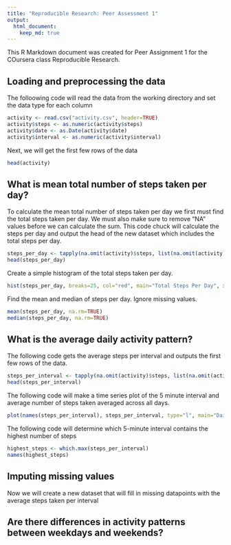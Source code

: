 ```yaml
---
title: "Reproducible Research: Peer Assessment 1"
output: 
  html_document:
    keep_md: true
---
```


This R Markdown document was created for Peer Assignment 1 for the COursera class Reproducible Research. 

## Loading and preprocessing the data

The folloowing code will read the data from the working directory and set the data type for each column

```r
activity <- read.csv("activity.csv", header=TRUE)
activity$steps <- as.numeric(activity$steps)
activity$date <- as.Date(activity$date)
activity$interval <- as.numeric(activity$interval)
```

Next, we will get the first few rows of the data

```r
head(activity)
```


## What is mean total number of steps taken per day?

To calculate the mean total number of steps taken per day we first must find the total steps taken per day. We must also make sure to remove "NA" values before we can calculate the sum. This code chuck will calculate the steps per day and output the head of the new dataset which includes the total steps per day.

```r
steps_per_day <- tapply(na.omit(activity)$steps, list(na.omit(activity)$date), sum)
head(steps_per_day)
```

Create a simple histogram of the total steps taken per day.

```r
hist(steps_per_day, breaks=25, col="red", main="Total Steps Per Day", xlab="The Total Steps Per Day", ylab="Frequency")
```

Find the mean and median of steps per day. Ignore missing values.   

```r
mean(steps_per_day, na.rm=TRUE)
median(steps_per_day, na.rm=TRUE)
```

## What is the average daily activity pattern?

The following code gets the average steps per interval and outputs the first few rows of the data.

```r
steps_per_interval <- tapply(na.omit(activity)$steps, list(na.omit(activity)$interval), mean)
head(steps_per_interval)
```

The following code will make a time series plot of the 5 minute interval and average number of steps taken averaged across all days.

```r
plot(names(steps_per_interval), steps_per_interval, type="l", main="Daily Activity Pattern", xlab="5 Minute Interval", ylab="Average Steps Per Interval", col="red", lwd=2)
```

The following code will determine which 5-minute interval contains the highest number of steps

```r
highest_steps <- which.max(steps_per_interval)
names(highest_steps)
```

## Imputing missing values

Now we will create a new dataset that will fill in missing datapoints with the average steps taken per interval


## Are there differences in activity patterns between weekdays and weekends?
